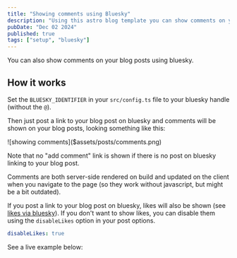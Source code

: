 ```yaml
---
title: "Showing comments using Bluesky"
description: "Using this astro blog template you can show comments on your posts using bluesky"
pubDate: "Dec 02 2024"
published: true
tags: ["setup", "bluesky"]
---
```


You can also show comments on your blog posts using bluesky.

## How it works

Set the `BLUESKY_IDENTIFIER` in your `src/config.ts` file to your bluesky handle (without the `@`).

Then just post a link to your blog post on bluesky and comments will be shown on your blog posts, looking something like this:

<div class="max-w-md rounded-xl overflow-hidden border border-base-200 dark:border-base-800 shadow-lg not-prose">
  ![showing comments]($assets/posts/comments.png)
</div>

Note that no "add comment" link is shown if there is no post on bluesky linking to your blog post.

Comments are both server-side rendered on build and updated on the client when you navigate to the page
(so they work without javascript, but might be a bit outdated).

If you post a link to your blog post on bluesky, likes will also be shown (see [likes via bluesky](../likes-via-bluesky)).
If you don't want to show likes, you can disable them using the `disableLikes` option in your post options.

```yml
disableLikes: true
```

See a live example below:
